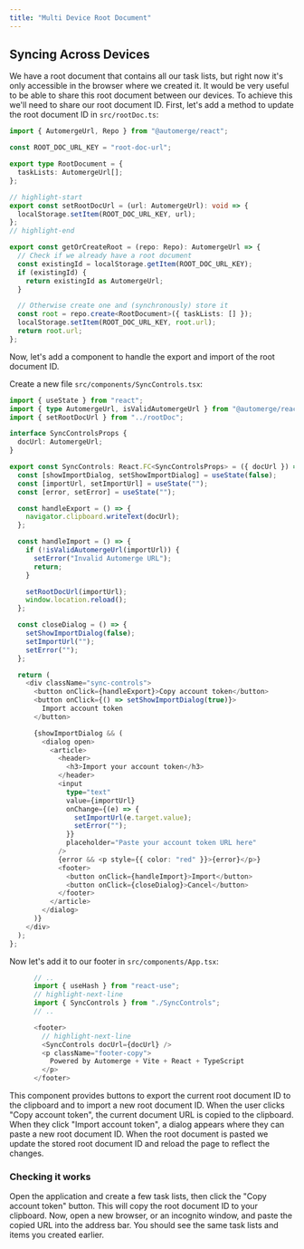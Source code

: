 ```yaml
---
title: "Multi Device Root Document"
---
```



## Syncing Across Devices

We have a root document that contains all our task lists, but right now it's only accessible in the browser where we created it. It would be very useful to be able to share this root document between our devices. To achieve this we'll need to share our root document ID. First, let's add a method to update the root document ID in `src/rootDoc.ts`:

```typescript title="src/rootDoc.ts"
import { AutomergeUrl, Repo } from "@automerge/react";

const ROOT_DOC_URL_KEY = "root-doc-url";

export type RootDocument = {
  taskLists: AutomergeUrl[];
};

// highlight-start
export const setRootDocUrl = (url: AutomergeUrl): void => {
  localStorage.setItem(ROOT_DOC_URL_KEY, url);
};
// highlight-end

export const getOrCreateRoot = (repo: Repo): AutomergeUrl => {
  // Check if we already have a root document
  const existingId = localStorage.getItem(ROOT_DOC_URL_KEY);
  if (existingId) {
    return existingId as AutomergeUrl;
  }

  // Otherwise create one and (synchronously) store it
  const root = repo.create<RootDocument>({ taskLists: [] });
  localStorage.setItem(ROOT_DOC_URL_KEY, root.url);
  return root.url;
};
```

Now, let's add a component to handle the export and import of the root document ID.


Create a new file `src/components/SyncControls.tsx`:


```typescript
import { useState } from "react";
import { type AutomergeUrl, isValidAutomergeUrl } from "@automerge/react";
import { setRootDocUrl } from "../rootDoc";

interface SyncControlsProps {
  docUrl: AutomergeUrl;
}

export const SyncControls: React.FC<SyncControlsProps> = ({ docUrl }) => {
  const [showImportDialog, setShowImportDialog] = useState(false);
  const [importUrl, setImportUrl] = useState("");
  const [error, setError] = useState("");

  const handleExport = () => {
    navigator.clipboard.writeText(docUrl);
  };

  const handleImport = () => {
    if (!isValidAutomergeUrl(importUrl)) {
      setError("Invalid Automerge URL");
      return;
    }

    setRootDocUrl(importUrl);
    window.location.reload();
  };

  const closeDialog = () => {
    setShowImportDialog(false);
    setImportUrl("");
    setError("");
  };

  return (
    <div className="sync-controls">
      <button onClick={handleExport}>Copy account token</button>
      <button onClick={() => setShowImportDialog(true)}>
        Import account token
      </button>

      {showImportDialog && (
        <dialog open>
          <article>
            <header>
              <h3>Import your account token</h3>
            </header>
            <input
              type="text"
              value={importUrl}
              onChange={(e) => {
                setImportUrl(e.target.value);
                setError("");
              }}
              placeholder="Paste your account token URL here"
            />
            {error && <p style={{ color: "red" }}>{error}</p>}
            <footer>
              <button onClick={handleImport}>Import</button>
              <button onClick={closeDialog}>Cancel</button>
            </footer>
          </article>
        </dialog>
      )}
    </div>
  );
};
```

Now let's add it to our footer in `src/components/App.tsx`:

```typescript
      // ..
      import { useHash } from "react-use";
      // highlight-next-line
      import { SyncControls } from "./SyncControls";
      // ..

      <footer>
        // highlight-next-line
        <SyncControls docUrl={docUrl} />
        <p className="footer-copy">
          Powered by Automerge + Vite + React + TypeScript
        </p>
      </footer>
```

This component provides buttons to export the current root document ID to the clipboard and to import a new root document ID. When the user clicks "Copy account token", the current document URL is copied to the clipboard. When they click "Import account token", a dialog appears where they can paste a new root document ID. When the root document is pasted we update the stored root document ID and reload the page to reflect the changes.

### Checking it works

Open the application and create a few task lists, then click the "Copy account token" button. This will copy the root document ID to your clipboard. Now, open a new browser, or an incognito window, and paste the copied URL into the address bar. You should see the same task lists and items you created earlier.
